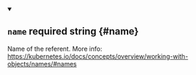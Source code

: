 


<details className="config-field" data-expandable="false" open>
<summary>

## `name` <span className="config-field-required" data-required="true">required</span> <span className="config-field-type">string</span> <span className="config-field-default"></span> <span className="config-field-enum"></span> {#name}

Name of the referent.
More info: https://kubernetes.io/docs/concepts/overview/working-with-objects/names/#names

</summary>



</details>
